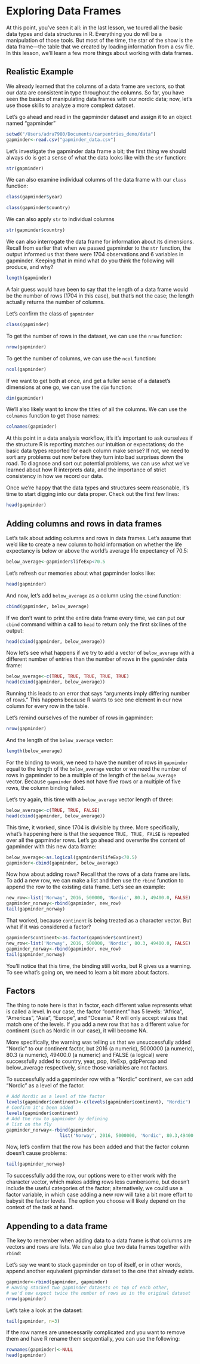 # Exploring Data Frames

At this point, you’ve seen it all: in the last lesson, we toured all the basic data types and data structures in R. Everything you do will be a manipulation of those tools. But most of the time, the star of the show is the data frame—the table that we created by loading information from a csv file. In this lesson, we’ll learn a few more things about working with data frames.

## Realistic Example

We already learned that the columns of a data frame are vectors, so that our data are consistent in type throughout the columns. So far, you have seen the basics of manipulating data frames with our nordic data; now, let's use those skills to analyze a more complext dataset.

Let's go ahead and read in the gapminder dataset and assign it to an object named "gapminder"

```r
setwd("/Users/adra7980/Documents/carpentries_demo/data")
gapminder<-read.csv("gapminder_data.csv")
```

Let's investigate the gapminder data frame a bit; the first thing we should always do is get a sense of what the data looks like with the ```str``` function: 

```r
str(gapminder)
```

We can also examine individual columns of the data frame with our ```class``` function:

```r
class(gapminder$year)
```

```r
class(gapminder$country)
```

We can also apply ```str``` to individual columns

```r
str(gapminder$country)
```

We can also interrogate the data frame for information about its dimensions. Recall from earlier that when we passed gapminder to the ```str``` function, the output informed us that there were 1704 observations and 6 variables in gapminder. Keeping that in mind what do you think the following will produce, and why?

```r
length(gapminder)
```

A fair guess would have been to say that the length of a data frame would be the number of rows (1704 in this case), but that's not the case; the length actually returns the number of columns. 

Let's confirm the class of ```gapminder```

```r
class(gapminder)
```

To get the number of rows in the dataset, we can use the ```nrow``` function:

```r
nrow(gapminder)
```

To get the number of columns, we can use the ```ncol``` function:

```r
ncol(gapminder)
```

If we want to get both at once, and get a fuller sense of a dataset's dimensions at one go, we can use the ```dim``` function:

```r
dim(gapminder)
```

We'll also likely want to know the titles of all the columns. We can use the ```colnames``` function to get those names:

```r
colnames(gapminder)
```

At this point in a data analysis workflow, it's it’s important to ask ourselves if the structure R is reporting matches our intuition or expectations; do the basic data types reported for each column make sense? If not, we need to sort any problems out now before they turn into bad surprises down the road. To diagnose and sort out potential problems, we can use what we’ve learned about how R interprets data, and the importance of strict consistency in how we record our data.

Once we’re happy that the data types and structures seem reasonable, it’s time to start digging into our data proper. Check out the first few lines:

```r
head(gapminder)
```

## Adding columns and rows in data frames

Let's talk about adding columns and rows in data frames. Let's assume that we'd like to create a new column to hold information on whether the life expectancy is below or above the world's average life expectancy of 70.5:

```r
below_average<-gapminder$lifeExp<70.5
```

Let's refresh our memories about what gapminder looks like:

```r
head(gapminder)
```

And now, let's add ```below_average``` as a column using the ```cbind``` function:

```r
cbind(gapminder, below_average)
```

If we don't want to print the entire data frame every time, we can put our ```cbind``` command within a call to ```head``` to return only the first six lines of the output:

```r
head(cbind(gapminder, below_average))
```

Now let's see what happens if we try to add a vector of ```below_average``` with a different number of entries than the number of rows in the ```gapminder``` data frame:

```r
below_average<-c(TRUE, TRUE, TRUE, TRUE, TRUE)
head(cbind(gapminder, below_average))
```

Running this leads to an error that says "arguments imply differing number of rows." This happens because R wants to see one element in our new column for every row in the table. 

Let's remind ourselves of the number of rows in gapminder:

```r
nrow(gapminder)
```

And the length of the ```below_average``` vector:

```r
length(below_average)
```

For the binding to work, we need to have the number of rows in ```gapminder``` equal to the length of the ```below_average``` vector or we need the number of rows in gapminder to be a multiple of the length of the ```below_average``` vector. Because ```gapminder``` does not have five rows or a multiple of five rows, the column binding failed. 

Let's try again, this time with a ```below_average``` vector length of three:

```r
below_average<-c(TRUE, TRUE, FALSE)
head(cbind(gapminder, below_average))
```

This time, it worked, since 1704 is divisible by three. More specifically, what's happening here is that the sequence ```TRUE, TRUE, FALSE``` is repeated over all the gapminder rows. Let's go ahead and overwrite the content of gapminder with this new data frame:

```r
below_average<-as.logical(gapminder$lifeExp<70.5)
gapminder<-cbind(gapminder, below_average)
```

Now how about adding rows? Recall that the rows of a data frame are lists. To add a new row, we can make a list and then use the ```rbind``` function to append the row to the existing data frame. Let's see an example:

```r
new_row<-list('Norway', 2016, 500000, 'Nordic', 80.3, 49400.0, FALSE)
gapminder_norway<-rbind(gapminder, new_row)
tail(gapminder_norway)
```

That worked, because ```continent``` is being treated as a character vector. But what if it was considered a factor?

```r
gapminder$continent<-as.factor(gapminder$continent)
new_row<-list('Norway', 2016, 500000, 'Nordic', 80.3, 49400.0, FALSE)
gapminder_norway<-rbind(gapminder, new_row)
tail(gapminder_norway)
```

You'll notice that this time, the binding still works, but R gives us a warning. To see what's going on, we need to learn a bit more about factors. 

## Factors

The thing to note here is that in factor, each different value represents what is called a level. In our case, the factor "continent" has 5 levels: "Africa", "Americas", "Asia", "Europe", and "Oceania." R will only accept values that match one of the levels. If you add a new row that has a different value for continent (such as Nordic in our case), it will become NA. 

More specifically, the warning was telling us that we unsuccessfully added “Nordic” to our continent factor, but 2016 (a numeric), 5000000 (a numeric), 80.3 (a numeric), 49400.0 (a numeric) and FALSE (a logical) were successfully added to country, year, pop, lifeExp, gdpPercap and below_average respectively, since those variables are not factors. 

To successfully add a gapminder row with a “Nordic” continent, we can add “Nordic” as a level of the factor. 

```r
# Add Nordic as a level of the factor
levels(gapminder$continent)<-c(levels(gapminder$continent), "Nordic")
# Confirm it's been added
levels(gapminder$continent)
# Add the row to gapminder by defining
# list on the fly
gapminder_norway<-rbind(gapminder,
                    list('Norway', 2016, 5000000, 'Nordic', 80.3,49400.0, FALSE))
```

Now, let's confirm that the row has been added and that the factor column doesn't cause problems:

```r
tail(gapminder_norway)
```

To successfully add the row, our options were to either work with the character vector, which makes adding rows less cumbersome, but doesn't include the useful categories of the factor; alternatively, we could use a factor variable, in which case adding a new row will take a bit more effort to babysit the factor levels. The option you choose will likely depend on the context of the task at hand. 

## Appending to a data frame 

The key to remember when adding data to a data frame is that columns are vectors and rows are lists. We can also glue two data frames together with ```rbind```:

Let's say we want to stack gapminder on top of itself, or in other words, append another equivalent gapminder dataset to the one that already exists. 

```r
gapminder<-rbind(gapminder, gapminder)
# Having stacked two gapminder datasets on top of each other, 
# we'd now expect twice the number of rows as in the original dataset 
nrow(gapminder)
```

Let's take a look at the dataset:

```r
tail(gapminder, n=3)
```

If the row names are unnecessarily complicated and you want to remove them and have R rename them sequentially, you can use the following:

```r
rownames(gapminder)<-NULL
head(gapminder)
```

